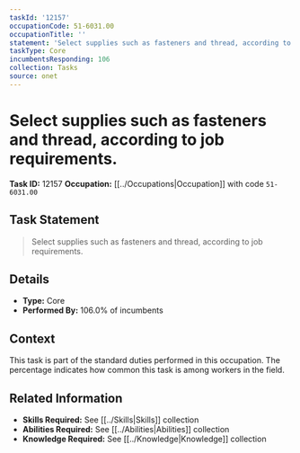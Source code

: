 ```yaml
---
taskId: '12157'
occupationCode: 51-6031.00
occupationTitle: ''
statement: 'Select supplies such as fasteners and thread, according to job requirements.'
taskType: Core
incumbentsResponding: 106
collection: Tasks
source: onet
---
```

# Select supplies such as fasteners and thread, according to job requirements.

**Task ID:** 12157
**Occupation:** [[../Occupations|Occupation]] with code `51-6031.00`

## Task Statement

> Select supplies such as fasteners and thread, according to job requirements.

## Details

- **Type:** Core
- **Performed By:** 106.0% of incumbents

## Context

This task is part of the standard duties performed in this occupation. The percentage indicates how common this task is among workers in the field.

## Related Information

- **Skills Required:** See [[../Skills|Skills]] collection
- **Abilities Required:** See [[../Abilities|Abilities]] collection
- **Knowledge Required:** See [[../Knowledge|Knowledge]] collection

